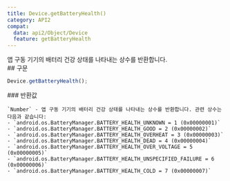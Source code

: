 ```yaml
---
title: Device.getBatteryHealth()
category: API2
compat:
  data: api2/Object/Device
  feature: getBatteryHealth
---
```


<Section>
  앱 구동 기기의 배터리 건강 상태를 나타내는 상수를 반환합니다.
</Section>
<Section>
  ## 구문

  ~~~js
  Device.getBatteryHealth();
  ~~~

  <Section>
    ### 반환값

    `Number` - 앱 구동 기기의 배터리 건강 상태를 나타내는 상수를 반환합니다. 관련 상수는 다음과 같습니다:
    - `android.os.BatteryManager.BATTERY_HEALTH_UNKNOWN = 1 (0x00000001)`
    - `android.os.BatteryManager.BATTERY_HEALTH_GOOD = 2 (0x00000002)`
    - `android.os.BatteryManager.BATTERY_HEALTH_OVERHEAT = 3 (0x00000003)`
    - `android.os.BatteryManager.BATTERY_HEALTH_DEAD = 4 (0x00000004)`
    - `android.os.BatteryManager.BATTERY_HEALTH_OVER_VOLTAGE = 5 (0x00000005)`
    - `android.os.BatteryManager.BATTERY_HEALTH_UNSPECIFIED_FAILURE = 6 (0x00000006)`
    - `android.os.BatteryManager.BATTERY_HEALTH_COLD = 7 (0x00000007)`
  </Section>
</Section>